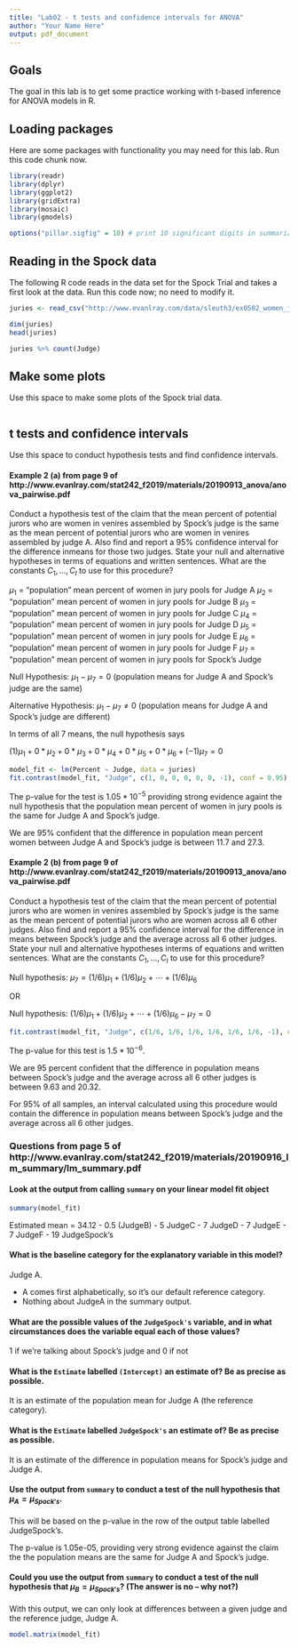 ```yaml
---
title: "Lab02 - t tests and confidence intervals for ANOVA"
author: "Your Name Here"
output: pdf_document
---
```


## Goals

The goal in this lab is to get some practice working with t-based inference for ANOVA models in R.

## Loading packages

Here are some packages with functionality you may need for this lab.  Run this code chunk now.

```r
library(readr)
library(dplyr)
library(ggplot2)
library(gridExtra)
library(mosaic)
library(gmodels)

options("pillar.sigfig" = 10) # print 10 significant digits in summarize output
```

## Reading in the Spock data

The following R code reads in the data set for the Spock Trial and takes a first look at the data.  Run this code now; no need to modify it.

```r
juries <- read_csv("http://www.evanlray.com/data/sleuth3/ex0502_women_jurors.csv")

dim(juries)
head(juries)

juries %>% count(Judge)
```

## Make some plots

Use this space to make some plots of the Spock trial data.

```r

```

## t tests and confidence intervals

Use this space to conduct hypothesis tests and find confidence intervals.

#### Example 2 (a) from page 9 of http://www.evanlray.com/stat242_f2019/materials/20190913_anova/anova_pairwise.pdf

Conduct a hypothesis test of the claim that the mean percent of potential jurors who are women in venires assembled by Spock’s judge is the same as the mean percent of potential jurors who are women in venires assembled by judge A. Also find and report a 95% confidence interval for the difference inmeans for those two judges. State your null and alternative hypotheses in terms of equations and written sentences. What are the constants $C_1, \ldots, C_I$ to use for this procedure?

$\mu_1$ = "population" mean percent of women in jury pools for Judge A
$\mu_2$ = "population" mean percent of women in jury pools for Judge B
$\mu_3$ = "population" mean percent of women in jury pools for Judge C
$\mu_4$ = "population" mean percent of women in jury pools for Judge D
$\mu_5$ = "population" mean percent of women in jury pools for Judge E
$\mu_6$ = "population" mean percent of women in jury pools for Judge F
$\mu_7$ = "population" mean percent of women in jury pools for Spock's Judge

Null Hypothesis: $\mu_1 - \mu_7 = 0$  (population means for Judge A and Spock's judge are the same)

Alternative Hypothesis: $\mu_1 - \mu_7 \neq 0$  (population means for Judge A and Spock's judge are different)

In terms of all 7 means, the null hypothesis says

$(1) \mu_1 + 0 * \mu_2 + 0 * \mu_3 + 0 * \mu_4 + 0 * \mu_5 + 0 * \mu_6 + (-1) \mu_7 = 0$

```r
model_fit <- lm(Percent ~ Judge, data = juries)
fit.contrast(model_fit, "Judge", c(1, 0, 0, 0, 0, 0, -1), conf = 0.95)
```

The p-value for the test is $1.05 * 10^{-5}$ providing strong evidence againt the null hypothesis that the population mean percent of women in jury pools is the same for Judge A and Spock's judge.

We are 95% confident that the difference in population mean percent women between Judge A and Spock's judge is between 11.7 and 27.3.

#### Example 2 (b) from page 9 of http://www.evanlray.com/stat242_f2019/materials/20190913_anova/anova_pairwise.pdf

Conduct a hypothesis test of the claim that the mean percent of potential jurors who are women in venires assembled by Spock’s judge is the same as the mean percent of potential jurors who are women across all 6 other judges. Also find and report a 95% confidence interval for the difference in means between Spock’s judge and the average across all 6 other judges. State your null and alternative hypotheses interms of equations and written sentences. What are the constants $C_1, \ldots, C_I$ to use for this procedure?

Null hypothesis: $\mu_7 = (1/6) \mu_1 +(1/6) \mu_2 + \cdots + (1/6) \mu_6$

OR

Null hypothesis: $(1/6) \mu_1 +(1/6) \mu_2 + \cdots + (1/6) \mu_6 - \mu_7 = 0$

```r
fit.contrast(model_fit, "Judge", c(1/6, 1/6, 1/6, 1/6, 1/6, 1/6, -1), conf = 0.95)
```

The p-value for this test is $1.5 * 10^{-6}$.

We are 95 percent confident that the difference in population means between Spock's judge and the average across all 6 other judges is between 9.63 and 20.32.

For 95% of all samples, an interval calculated using this procedure would contain the difference in population means between Spock's judge and the average across all 6 other judges.

### Questions from page 5 of http://www.evanlray.com/stat242_f2019/materials/20190916_lm_summary/lm_summary.pdf

#### Look at the output from calling `summary` on your linear model fit object

```r
summary(model_fit)
```
Estimated mean = 34.12 - 0.5 (JudgeB) - 5 JudgeC - 7 JudgeD - 7 JudgeE - 7 JudgeF - 19 JudgeSpock's


#### What is the baseline category for the explanatory variable in this model?

Judge A.

 * A comes first alphabetically, so it's our default reference category.
 * Nothing about JudgeA in the summary output.

#### What are the possible values of the `JudgeSpock's` variable, and in what circumstances does the variable equal each of those values?

1 if we're talking about Spock's judge and 0 if not

#### What is the `Estimate` labelled `(Intercept)` an estimate of? Be as precise as possible.

It is an estimate of the population mean for Judge A (the reference category).

#### What is the `Estimate` labelled `JudgeSpock's` an estimate of? Be as precise as possible.

It is an estimate of the difference in population means for Spock's judge and Judge A.

#### Use the output from `summary` to conduct a test of the null hypothesis that $\mu_A = \mu_{Spock's}$.

This will be based on the p-value in the row of the output table labelled JudgeSpock's.

The p-value is 1.05e-05, providing very strong evidence against the claim the the population means are the same for Judge A and Spock's judge.

#### Could you use the output from `summary` to conduct a test of the null hypothesis that $\mu_B = \mu_{Spock's}$? (The answer is no -- why not?)

With this output, we can only look at differences between a given judge and the reference judge, Judge A.

```r
model.matrix(model_fit)
```


